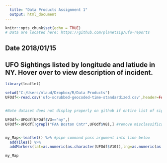 ```yaml
---
  title: "Data Products Assignment 1"
  output: html_document
---
```

  
```r
knitr::opts_chunk$set(echo = TRUE)
# Data are located here: https://github.com/planetsig/ufo-reports

```

## Date 2018/01/15
## UFO Sightings listed by longitude and latiude in NY. Hover over to view description of incident.

```r

library(leaflet)

setwd("C:/Users/mlaud/Dropbox/R/Data Products")
UFOdf<-read.csv('ufo-scrubbed-geocoded-time-standardized.csv',header=FALSE)


#Note dataset does not display properly on github if entire list of sightings displayed. Need to choose a subset to reduce file size.

UFOdf<-UFOdf[UFOdf$V3=="ny",]
UFOdf<-UFOdf[!grepl("FAA Boston Cntr",UFOdf$V8),] #remove misclassification


my_Map<-leaflet() %>% #pipe command pass argument into line below
  addTiles() %>%
  addMarkers(lat=as.numeric(as.character(UFOdf$V10)),lng=as.numeric(as.character(UFOdf$V11)),label=UFOdf$V8,clusterOptions = markerClusterOptions())

my_Map


```
